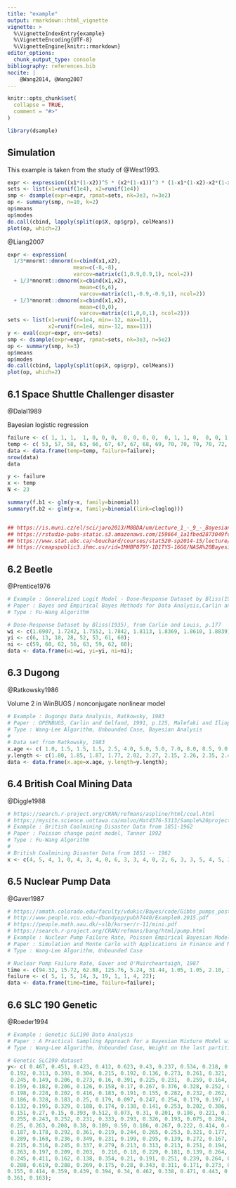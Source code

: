 ```yaml
---
title: "example"
output: rmarkdown::html_vignette
vignette: >
  %\VignetteIndexEntry{example}
  %\VignetteEncoding{UTF-8}
  %\VignetteEngine{knitr::rmarkdown}
editor_options: 
  chunk_output_type: console
bibliography: references.bib
nocite: | 
    @Wang2014, @Wang2007
---
```


```r
knitr::opts_chunk$set(
  collapse = TRUE,
  comment = "#>"
)
```

```r
library(dsample)
```

## Simulation 

This example is taken from the study of @West1993. 

```r
expr <- expression((x1*(1-x2))^5 * (x2*(1-x1))^3 * (1-x1*(1-x2)-x2*(1-x1))^37)
sets <- list(x1=runif(1e4), x2=runif(1e4))
smp <- dsample(expr=expr, rpmat=sets, nk=3e3, n=3e2)
op <- summary(smp, n=10, k=2)
op$means
op$modes
do.call(cbind, lapply(split(op$X, op$grp), colMeans))
plot(op, which=2)
```

@Liang2007

```r
expr <- expression(
  1/3*mnormt::dmnorm(x=cbind(x1,x2), 
                     mean=c(-8,-8), 
                     varcov=matrix(c(1,0.9,0.9,1), ncol=2)) 
  + 1/3*mnormt::dmnorm(x=cbind(x1,x2), 
                       mean=c(6,6), 
                       varcov=matrix(c(1,-0.9,-0.9,1), ncol=2)) 
  + 1/3*mnormt::dmnorm(x=cbind(x1,x2), 
                       mean=c(0,0), 
                       varcov=matrix(c(1,0,0,1), ncol=2)))
sets <- list(x1=runif(n=1e4, min=-12, max=11), 
             x2=runif(n=1e4, min=-12, max=11))
y <- eval(expr=expr, env=sets)
smp <- dsample(expr=expr, rpmat=sets, nk=3e3, n=5e2)
op <- summary(smp, k=3)
op$means
op$modes
do.call(cbind, lapply(split(op$X, op$grp), colMeans))
plot(op, which=2)
```

## 6.1 Space Shuttle Challenger disaster 

@Dalal1989

Bayesian logistic regression 

```r
failure <- c( 1, 1, 1,  1, 0, 0, 0,  0, 0, 0, 0,  0, 1, 1, 0,  0, 0, 1, 0,  0, 0, 0, 0);
temp <- c( 53, 57, 58, 63, 66, 67, 67, 67, 68, 69, 70, 70, 70, 70, 72, 73, 75, 75, 76, 76, 78, 79, 81);
data <- data.frame(temp=temp, failure=failure);
nrow(data)
data

y <- failure
x <- temp
N <- 23 

summary(f.b1 <- glm(y~x, family=binomial))
summary(f.b2 <- glm(y~x, family=binomial(link=cloglog)))


## https://is.muni.cz/el/sci/jaro2013/M8BDA/um/Lecture_1_-_9_-_Bayesian_Statistics_with_R_and_BUGS_2013.pdf?lang=en
## https://rstudio-pubs-static.s3.amazonaws.com/159664_1a1fbed2873049fc825eef4332a9b557.html
## https://www.stat.ubc.ca/~bouchard/courses/stat520-sp2014-15/lecture/2015/02/27/notes-lecture3.html
## https://cmapspublic3.ihmc.us/rid=1MHBP079Y-1D1TY5-16GG/NASA%20Bayesian%20Inference%20for%20Probabilistic%20Risk%20Analysis.pdf
```

## 6.2 Beetle 

@Prentice1976

```r
# Example : Generalized Logit Model - Dose-Response Dataset by Bliss(1935)
# Paper : Bayes and Empirical Bayes Methods for Data Analysis,Carlin and Louis,p. 177
# Type : Fu-Wang Algorithm

# Dose-Response Dataset by Bliss(1935), from Carlin and Louis, p.177
wi <- c(1.6907, 1.7242, 1.7552, 1.7842, 1.8113, 1.8369, 1.8610, 1.8839);
yi <- c(6, 13, 18, 28, 52, 53, 61, 60);
ni <- c(59, 60, 62, 56, 63, 59, 62, 60);
data <- data.frame(wi=wi, yi=yi, ni=ni);
```

## 6.3 Dugong

@Ratkowsky1986

Volume 2 in WinBUGS / nonconjugate nonlinear model 

```r
# Example : Dugongs Data Analysis, Ratkowsky, 1983
# Paper : OPENBUGS, Carlin and Gelfand, 1991, p.125, Malefaki and Iliopoulos, 2008, p.1219
# Type : Wang-Lee Algorithm, Unbounded Case, Bayesian Analysis
# 
# Data set from Ratkowsky, 1983
x.age <- c( 1.0, 1.5, 1.5, 1.5, 2.5, 4.0, 5.0, 5.0, 7.0, 8.0, 8.5, 9.0, 9.5, 9.5, 10.0, 12.0, 12.0, 13.0, 13.0, 14.5, 15.5, 15.5, 16.5, 17.0, 22.5, 29.0, 31.5);
y.length <- c(1.80, 1.85, 1.87, 1.77, 2.02, 2.27, 2.15, 2.26, 2.35, 2.47, 2.19, 2.26, 2.40, 2.39, 2.41, 2.50, 2.32, 2.43, 2.47, 2.56, 2.65, 2.47, 2.64, 2.56, 2.70, 2.72, 2.57);
data <- data.frame(x.age=x.age, y.length=y.length);

```

## 6.4 British Coal Mining Data 

@Diggle1988

```r
# https://search.r-project.org/CRAN/refmans/aspline/html/coal.html
# https://mysite.science.uottawa.ca/malvo/Mat4376-5313/Sample%20project%20R%20code.pdf
# Example : British Coalmining Disaster Data from 1851-1962
# Paper : Poisson change point model, Tanner 1992
# Type : Fu-Wang Algorithm
# 
# British Coalmining Disaster Data from 1851 -- 1962
x <- c(4, 5, 4, 1, 0, 4, 3, 4, 0, 6, 3, 3, 4, 0, 2, 6, 3, 3, 5, 4, 5, 3, 1, 4, 4, 1, 5, 5, 3, 4, 2, 5, 2, 2, 3, 4, 2, 1, 3, 2, 2, 1, 1, 1, 1, 3, 0, 0, 1, 0, 1, 1, 0, 0, 3, 1, 0, 3, 2, 2, 0, 1, 1, 1, 0, 1, 0, 1, 0, 0, 0, 2, 1, 0, 0, 0, 1, 1, 0, 2, 3, 3, 1, 1, 2, 1, 1, 1, 1, 2, 4, 2, 0, 0, 0, 1, 4, 0, 0, 0, 1, 0, 0, 0, 0, 0, 1, 0, 0, 1, 0, 1);

```


## 6.5 Nuclear Pump Data 

@Gaver1987

```r
# https://amath.colorado.edu/faculty/vdukic/Bayes/code/Gibbs_pumps_posted.R
# http://www.people.vcu.edu/~dbandyop/pubh7440/Example0.2015.pdf
# https://people.math.aau.dk/~slb/kurser/r-11/mini.pdf
# https://search.r-project.org/CRAN/refmans/bang/html/pump.html
# Example : Nuclear Pump Failure Rate, Poisson Empirical Bayesian Model
# Paper : Simulation and Monte Carlo with Applications in Finance and MCMC, J.S. Dagpunar, p.168
# Type : Wang-Lee Algorithm, Unbounded Case

# Nuclear Pump Failure Rate, Gaver and O'Muircheartaigh, 1987
time <- c(94.32, 15.72, 62.88, 125.76, 5.24, 31.44, 1.05, 1.05, 2.10, 10.48);
failure <- c( 5, 1, 5, 14, 3, 19, 1, 1, 4, 22);
data <- data.frame(time=time, failure=failure);
```


## 6.6 SLC 190 Genetic 

@Roeder1994

```r
# Example : Genetic SLC190 Data Analysis
# Paper : A Practical Sampling Approach for a Bayesian Mixture Model with unknown number of components, Wang & Fu 2007
# Type : Wang-Lee Algorithm, Unbounded Case, Weight on the last partition  = 0.01

# Genetic SLC190 dataset
y<- c( 0.467, 0.451, 0.423, 0.412, 0.623, 0.43, 0.237, 0.534, 0.218, 0.199, 
 0.192, 0.313, 0.393, 0.304, 0.215, 0.192, 0.136, 0.273, 0.261, 0.321, 0.293, 
 0.245, 0.149, 0.206, 0.273, 0.16, 0.391, 0.225, 0.231,  0.259, 0.164, 0.349, 
 0.159, 0.182, 0.206, 0.126, 0.158, 0.17, 0.267, 0.376, 0.328, 0.252, 0.329, 
 0.198, 0.228, 0.202, 0.416, 0.183, 0.191, 0.155, 0.282, 0.232, 0.262, 0.258, 
 0.186, 0.328, 0.183, 0.25, 0.179, 0.097, 0.247, 0.254, 0.179, 0.197, 0.179, 
 0.132, 0.195, 0.329, 0.188, 0.174, 0.138, 0.141, 0.253, 0.202, 0.386, 0.224, 
 0.151, 0.27, 0.15, 0.393, 0.512, 0.073, 0.31, 0.201, 0.198, 0.221, 0.3, 0.321, 
 0.255, 0.243, 0.252, 0.231, 0.333, 0.293, 0.326, 0.193, 0.075, 0.284, 0.255, 
 0.25, 0.263, 0.208, 0.38, 0.189, 0.59, 0.186, 0.267, 0.222, 0.414, 0.461, 0.346, 
 0.187, 0.178, 0.292, 0.361, 0.219, 0.244, 0.265, 0.253, 0.321, 0.177, 0.245, 
 0.289, 0.168, 0.236, 0.349, 0.231, 0.199, 0.295, 0.139, 0.272, 0.167, 0.309, 
 0.215, 0.316, 0.245, 0.337, 0.279, 0.213, 0.313, 0.213, 0.251, 0.194, 0.267, 
 0.263, 0.197, 0.209, 0.203,  0.216, 0.18, 0.229, 0.181, 0.139, 0.264, 0.184, 
 0.245, 0.411, 0.162, 0.138, 0.354, 0.21, 0.191, 0.251, 0.239, 0.264, 0.281, 
 0.288, 0.619, 0.288, 0.269, 0.175, 0.28, 0.343, 0.311, 0.171, 0.273, 0.119, 
0.155, 0.414, 0.359, 0.439, 0.394, 0.34, 0.462, 0.338, 0.471, 0.443, 0.332, 
0.361, 0.163);

```
